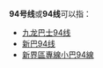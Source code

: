 {{线路名消歧义}}
'''94号线'''或'''94线'''可以指：
* [[九龙巴士94线|九龙巴士94线]]
* [[新巴94线|新巴94线]]
* [[新界區專線小巴94線|新界區專線小巴94線]]

{{disambig|cat=四字路线名消歧义}}